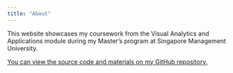 ```yaml
---
title: "About"
---
```


This website showcases my coursework from the Visual Analytics and Applications module during my Master’s program at Singapore Management University.

[You can view the source code and materials on  my  GitHub repository.](https://github.com/trangqd/ISSS608-VAA.git)